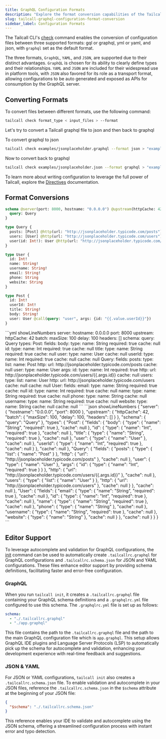 ```yaml
---
title: GraphQL Configuration Formats
description: "Explore the format conversion capabilities of the Tailcall CLI, supporting GraphQL, YAML, and JSON for configuration files. This documentation shows developers how to effortlessly convert and manage configurations, leveraging GraphQL for clear type definitions, and YAML and JSON for their ubiquity in tools and API integration. Enhance your development and deployment workflows today."
slug: tailcall-graphql-configuration-format-conversion
sidebar_label: Configuration Formats
---
```



The Tailcall CLI's [check](./cli.md#check) command enables the conversion of configuration files between three supported formats: gql or graphql, yml or yaml, and json, with `graphql` set as the default format.

The three formats, `GraphQL`, `YAML`, and `JSON`, are supported due to their distinct advantages. `GraphQL` is chosen for its ability to clearly define types and their relationships. `YAML` and `JSON` are included for their widespread use in platform tools, with `JSON` also favored for its role as a transport format, allowing configurations to be auto generated and exposed as APIs for consumption by the GraphQL server.

## Converting Formats

To convert files between different formats, use the following command:

```bash
tailcall check format_type < input_files > --format
```

Let's try to convert a Tailcall graphql file to json and then back to graphql

To convert graphql to json

```bash
tailcall check examples/jsonplaceholder.graphql --format json > "examples/jsonplaceholder.json"
```

Now to convert back to graphql

```bash
tailcall check examples/jsonplaceholder.json --format graphql > "examples/jsonplaceholder2.graphql"
```

To learn more about writing configuration to leverage the full power of Tailcall, explore the [Directives](./directives.md) documentation.

## Format Conversions

<Tabs>
<TabItem value="graphql" label="graphql">

```graphql showLineNumbers
schema @server(port: 8000, hostname: "0.0.0.0") @upstream(httpCache: 42, batch: {delay: 100}) {
  query: Query
}

type Query {
  posts: [Post] @http(url: "http://jsonplaceholder.typicode.com/posts")
  users: [User] @http(url: "http://jsonplaceholder.typicode.com/users")
  user(id: Int!): User @http(url: "http://jsonplaceholder.typicode.com/users/{{.args.id}}")
}

type User {
  id: Int!
  name: String!
  username: String!
  email: String!
  phone: String
  website: String
}

type Post {
  id: Int!
  userId: Int!
  title: String!
  body: String!
  user: User @call(query: "user", args: {id: "{{.value.userId}}"})
}
```

</TabItem>
<TabItem value="yml" label="yml">
```yml showLineNumbers
server:
  hostname: 0.0.0.0
  port: 8000
upstream:
  httpCache: 42
  batch:
    maxSize: 100
    delay: 100
    headers: []
schema:
  query: Query
types:
  Post:
    fields:
      body:
        type:
          name: String
          required: true
        cache: null
      id:
        type:
          name: Int
          required: true
        cache: null
      title:
        type:
          name: String
          required: true
        cache: null
      user:
        type:
          name: User
        cache: null
      userId:
        type:
          name: Int
          required: true
        cache: null
    cache: null
  Query:
    fields:
      posts:
        type:
          list:
            name: Post
        http:
          url: http://jsonplaceholder.typicode.com/posts
        cache: null
      user:
        type:
          name: User
        args:
          id:
            type:
              name: Int
              required: true
        http:
          url: http://jsonplaceholder.typicode.com/users/{{.args.id}}
        cache: null
      users:
        type:
          list:
            name: User
        http:
          url: http://jsonplaceholder.typicode.com/users
        cache: null
    cache: null
  User:
    fields:
      email:
        type:
          name: String
          required: true
        cache: null
      id:
        type:
          name: Int
          required: true
        cache: null
      name:
        type:
          name: String
          required: true
        cache: null
      phone:
        type:
          name: String
        cache: null
      username:
        type:
          name: String
          required: true
        cache: null
      website:
        type:
          name: String
        cache: null
    cache: null
```

</TabItem>
<TabItem value="json" label="json">
```json showLineNumbers
{
  "server": {
    "hostname": "0.0.0.0",
    "port": 8000
  },
  "upstream": {
    "httpCache": 42,
    "batch": {
      "maxSize": 100,
      "delay": 100,
      "headers": []
    }
  },
  "schema": {
    "query": "Query"
  },
  "types": {
    "Post": {
      "fields": {
        "body": {
          "type": {
            "name": "String",
            "required": true
          },
          "cache": null
        },
        "id": {
          "type": {
            "name": "Int",
            "required": true
          },
          "cache": null
        },
        "title": {
          "type": {
            "name": "String",
            "required": true
          },
          "cache": null
        },
        "user": {
          "type": {
            "name": "User"
          },
          "cache": null
        },
        "userId": {
          "type": {
            "name": "Int",
            "required": true
          },
          "cache": null
        }
      },
      "cache": null
    },
    "Query": {
      "fields": {
        "posts": {
          "type": {
            "list": {
              "name": "Post"
            }
          },
          "http": {
            "url": "http://jsonplaceholder.typicode.com/posts"
          },
          "cache": null
        },
        "user": {
          "type": {
            "name": "User"
          },
          "args": {
            "id": {
              "type": {
                "name": "Int",
                "required": true
              }
            }
          },
          "http": {
            "url": "http://jsonplaceholder.typicode.com/users/{{.args.id}}"
          },
          "cache": null
        },
        "users": {
          "type": {
            "list": {
              "name": "User"
            }
          },
          "http": {
            "url": "http://jsonplaceholder.typicode.com/users"
          },
          "cache": null
        }
      },
      "cache": null
    },
    "User": {
      "fields": {
        "email": {
          "type": {
            "name": "String",
            "required": true
          },
          "cache": null
        },
        "id": {
          "type": {
            "name": "Int",
            "required": true
          },
          "cache": null
        },
        "name": {
          "type": {
            "name": "String",
            "required": true
          },
          "cache": null
        },
        "phone": {
          "type": {
            "name": "String"
          },
          "cache": null
        },
        "username": {
          "type": {
            "name": "String",
            "required": true
          },
          "cache": null
        },
        "website": {
          "type": {
            "name": "String"
          },
          "cache": null
        }
      },
      "cache": null
    }
  }
}
```
</TabItem>
</Tabs>

## Editor Support

To leverage autocomplete and validation for GraphQL configurations, the [init](./cli.md#init) command can be used to automatically create `.tailcallrc.graphql` for GraphQL configurations and `.tailcallrc.schema.json` for JSON and YAML configurations. These files enhance editor support by providing schema definitions, facilitating faster and error-free configuration.

### GraphQL

When you run `tailcall init`, it creates a `.tailcallrc.graphql` file containing your GraphQL schema definitions and a `.graphqlrc.yml` file configured to use this schema. The `.graphqlrc.yml` file is set up as follows:

```yml
schema:
  - "./.tailcallrc.graphql"
  - "./app.graphql"
```

This file contains the path to the `.tailcallrc.graphql` file and the path to the main GraphQL configuration file which is `app.graphql`. This setup allows GraphQL IDE plugins and Language Server Protocols (LSP) to automatically pick up the schema for autocomplete and validation, enhancing your development experience with real-time feedback and suggestions.

### JSON & YAML

For JSON or YAML configurations, `tailcall init` also creates a `.tailcallrc.schema.json` file. To enable validation and autocomplete in your JSON files, reference the `.tailcallrc.schema.json` in the `$schema` attribute at the beginning of your JSON file:

```json
{
  "$schema": "./.tailcallrc.schema.json"
}
```

This reference enables your IDE to validate and autocomplete using the JSON schema, offering a streamlined configuration process with instant error and typo detection.
